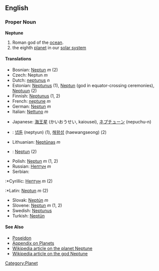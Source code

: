==English==
{{Wikipedia}}
=== Proper Noun ===
'''Neptune'''

# Roman god of the [[ocean]].
# the eighth [[planet]] in our [[solar system]]

====Translations====
{{top}}
*Bosnian: [[Neptun]] ''m'' (2)
*Czech: Neptun ''m''
*Dutch: [[neptunus]] ''n''
*Estonian: [[Neptunus]] (1), [[Neptun]] (god in equator-crossing ceremonies), [[Neptuun]] (2) 
*Finnish: [[Neptunus]] (1, 2)
*French: [[neptune]] ''m''
*German: [[Neptun]] ''m''
*Italian: [[Nettuno]] ''m''
{{mid}}
*Japanese: [[海王星]] (かいおうせい, kaiousei), [[ネプチューン]] (nepuchu-n)
*{{ko}}: [[넵튠]] (neptyun) (1), [[해왕성]] (haewangseong) (2)
*Lithuanian: [[Neptūnas]] ''m''
*{{ms}}: [[Neptun]] (2)
*Polish: [[Neptun]] ''m'' (1, 2)
*Russian: [[Нептун]] ''m''
*Serbian:
:*Cyrillic: [[Нептун]] ''m'' (2)
:*Latin: [[Neptun]] ''m'' (2)
*Slovak: [[Neptún]] ''m''
*Slovene: [[Neptun]] ''m'' (1, 2)
*Swedish: [[Neptunus]]
*Turkish: [[Neptün]]
{{bottom}}

==== See Also ====
* [[Poseidon]]
*[[Wiktionary_Appendix:Planets|Appendix on Planets]]
*[[w:Neptune_(planet)|Wikipedia article on the planet Neptune]]
*[[w:Neptune_(god)|Wikipedia article on the god Neptune]]

[[Category:Planet]]